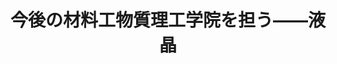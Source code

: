﻿---
title: "今後の材料工物質理工学院を担う――液晶"
category: "物質理工学院"
vol: "8"
interviewee: "福田 敦夫・竹添秀男 "
url: ""
tags: []
pdf: "8-8.pdf"
career: ""
preface: "------------"
---
